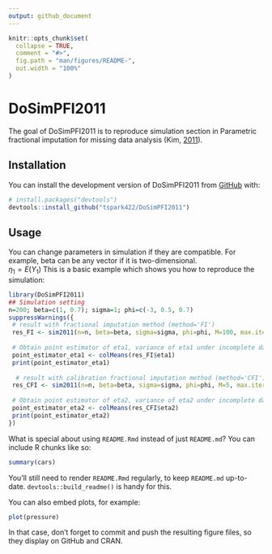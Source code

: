 ```yaml
---
output: github_document
---
```


<!-- README.md is generated from README.Rmd. Please edit that file -->

```r
knitr::opts_chunk$set(
  collapse = TRUE,
  comment = "#>",
  fig.path = "man/figures/README-",
  out.width = "100%"
)
```

# DoSimPFI2011

<!-- badges: start -->
<!-- badges: end -->

The goal of DoSimPFI2011 is to reproduce simulation section in Parametric fractional imputation for missing data analysis (Kim, [2011](https://doi.org/10.1093/biomet/asq073)).

## Installation

You can install the development version of DoSimPFI2011 from [GitHub](https://github.com/) with:

``` r
# install.packages("devtools")
devtools::install_github("tspark422/DoSimPFI2011")
```

## Usage

You can change parameters in simulation if they are compatible. For example, beta can be any vector if it is two-dimensional.  
$\eta_{1} = \mathit{E} \left( Y_{1} \right)$
This is a basic example which shows you how to reproduce the simulation:

```r
library(DoSimPFI2011)
## Simulation setting
n=200; beta=c(1, 0.7); sigma=1; phi=c(-3, 0.5, 0.7)
suppressWarnings({ 
 # result with fractional imputation method (method='FI')
 res_FI <- sim2011(n=n, beta=beta, sigma=sigma, phi=phi, M=100, max.iter=50, eps=1e-09, B=20, method='FI')
 
 # Obtain point estimator of eta1, variance of eta1 under incomplete data, variance of eta1 under complete data
 point_estimator_eta1 <- colMeans(res_FI$eta1)
 print(point_estimator_eta1)
 
  # result with calibration fractional imputation method (method='CFI')
 res_CFI <- sim2011(n=n, beta=beta, sigma=sigma, phi=phi, M=5, max.iter=50, eps=1e-09, B=20, method='CFI')
 
 # Obtain point estimator of eta2, variance of eta2 under incomplete data, variance of eta2 under complete data
 point_estimator_eta2 <- colMeans(res_CFI$eta2)
 print(point_estimator_eta2)
}) 
```

What is special about using `README.Rmd` instead of just `README.md`? You can include R chunks like so:

```r
summary(cars)
```

You'll still need to render `README.Rmd` regularly, to keep `README.md` up-to-date. `devtools::build_readme()` is handy for this.

You can also embed plots, for example:

```r
plot(pressure)
```

In that case, don't forget to commit and push the resulting figure files, so they display on GitHub and CRAN.
